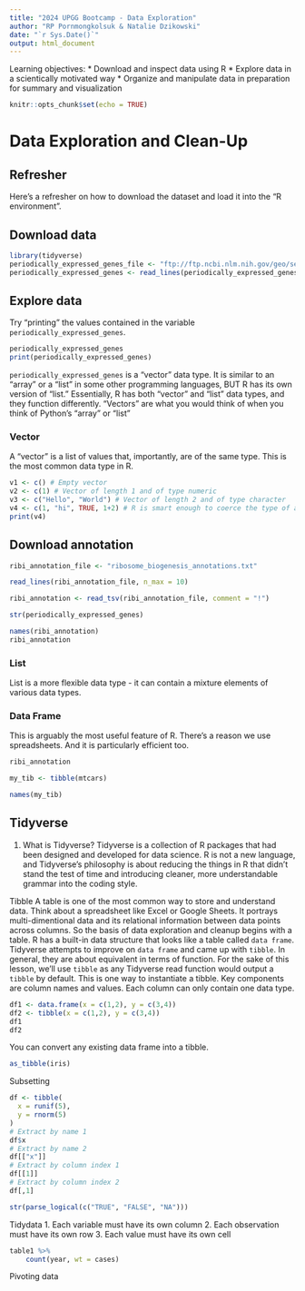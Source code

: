 ```yaml
---
title: "2024 UPGG Bootcamp - Data Exploration"
author: "RP Pornmongkolsuk & Natalie Dzikowski"
date: "`r Sys.Date()`"
output: html_document
---
```


Learning objectives:
* Download and inspect data using R
* Explore data in a scientically motivated way
* Organize and manipulate data in preparation for summary and visualization


```r
knitr::opts_chunk$set(echo = TRUE)
```

# Data Exploration and Clean-Up

## Refresher
Here's a refresher on how to download the dataset and load it into the "R environment".



## Download data
```r
library(tidyverse)
periodically_expressed_genes_file <- "ftp://ftp.ncbi.nlm.nih.gov/geo/series/GSE81nnn/GSE81932/suppl/GSE81932_Dataset02.txt.gz"
periodically_expressed_genes <- read_lines(periodically_expressed_genes_file)
```

## Explore data
Try "printing" the values contained in the variable `periodically_expressed_genes`.
```r
periodically_expressed_genes
print(periodically_expressed_genes)
```

`periodically_expressed_genes` is a "vector" data type. It is similar to an "array" or a "list" in some other programming languages, BUT R has its own version of "list." Essentially, R has both "vector" and "list" data types, and they function differently. "Vectors" are what you would think of when you think of Python's "array" or "list"


### Vector
A "vector" is a list of values that, importantly, are of the same type. This is the most common data type in R. 

```r
v1 <- c() # Empty vector
v2 <- c(1) # Vector of length 1 and of type numeric
v3 <- c("Hello", "World") # Vector of length 2 and of type character
v4 <- c(1, "hi", TRUE, 1+2) # R is smart enough to coerce the type of all element into one that can be applied to all of them -- in this case, character, designated by " marks.
print(v4)
```


## Download annotation
```r
ribi_annotation_file <- "ribosome_biogenesis_annotations.txt"

read_lines(ribi_annotation_file, n_max = 10)
```

```r
ribi_annotation <- read_tsv(ribi_annotation_file, comment = "!")
```

```r
str(periodically_expressed_genes)
```


```r
names(ribi_annotation)
ribi_annotation
```


### List
List is a more flexible data type - it can contain a mixture elements of various data types.



### Data Frame 
This is arguably the most useful feature of R. There's a reason we use spreadsheets. 
And it is particularly efficient too. 

```r
ribi_annotation
```


```r
my_tib <- tibble(mtcars)
```

```r
names(my_tib)
```

## Tidyverse 
1. What is Tidyverse?
Tidyverse is a collection of R packages that had been designed and developed for data science. R is not a new language, and Tidyverse's philosophy is about reducing the things in R that didn't stand the test of time and introducing cleaner, more understandable grammar into the coding style. 

Tibble 
A table is one of the most common way to store and understand data. Think about a spreadsheet like Excel or Google Sheets. It portrays multi-dimentional data and its relational information between data points across columns. So the basis of data exploration and cleanup begins with a table. R has a built-in data structure that looks like a table called `data frame`. Tidyverse attempts to improve on `data frame` and came up with `tibble`. In general, they are about equivalent in terms of function. For the sake of this lesson, we'll use `tibble` as any Tidyverse read function would output a `tibble` by default. This is one way to instantiate a tibble. Key components are column names and values. Each column can only contain one data type.
```r
df1 <- data.frame(x = c(1,2), y = c(3,4))
df2 <- tibble(x = c(1,2), y = c(3,4))
df1
df2
```
You can convert any existing data frame into a tibble.
```r
as_tibble(iris)
```

Subsetting
```r
df <- tibble(
  x = runif(5),
  y = rnorm(5)
)
# Extract by name 1
df$x
# Extract by name 2
df[["x"]]
# Extract by column index 1
df[[1]]
# Extract by column index 2
df[,1]
```


```r
str(parse_logical(c("TRUE", "FALSE", "NA")))

```

Tidydata
1. Each variable must have its own column
2. Each observation must have its own row
3. Each value must have its own cell

```r
table1 %>%
    count(year, wt = cases)
```

Pivoting data
